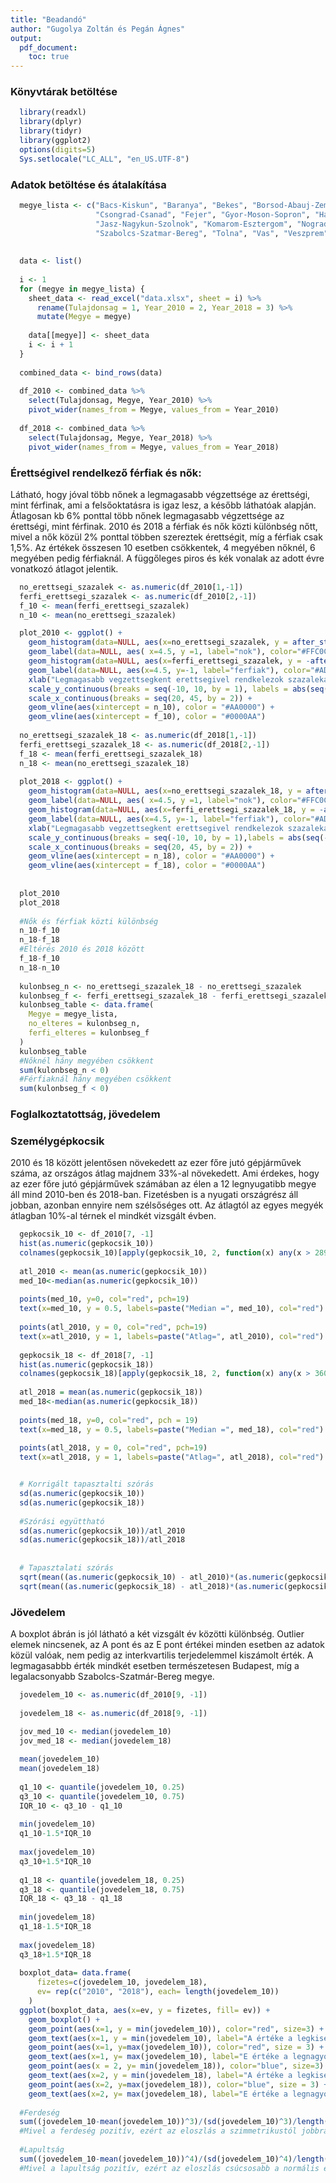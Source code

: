 ```yaml
---
title: "Beadandó"
author: "Gugolya Zoltán és Pegán Ágnes"
output:
  pdf_document:
    toc: true
---
```


### Könyvtárak betöltése

```r
  library(readxl)
  library(dplyr)
  library(tidyr)
  library(ggplot2)
  options(digits=5)
  Sys.setlocale("LC_ALL", "en_US.UTF-8")
```
### Adatok betöltése és átalakítása
```r
  megye_lista <- c("Bacs-Kiskun", "Baranya", "Bekes", "Borsod-Abauj-Zemplen", "Budapest", 
                   "Csongrad-Csanad", "Fejer", "Gyor-Moson-Sopron", "Hajdu-Bihar", "Heves", 
                   "Jasz-Nagykun-Szolnok", "Komarom-Esztergom", "Nograd", "Pest", "Somogy", 
                   "Szabolcs-Szatmar-Bereg", "Tolna", "Vas", "Veszprem", "Zala")
  
  
  data <- list()
  
  i <- 1
  for (megye in megye_lista) {
    sheet_data <- read_excel("data.xlsx", sheet = i) %>% 
      rename(Tulajdonsag = 1, Year_2010 = 2, Year_2018 = 3) %>% 
      mutate(Megye = megye)
  
    data[[megye]] <- sheet_data
    i <- i + 1
  }
  
  combined_data <- bind_rows(data)
  
  df_2010 <- combined_data %>%
    select(Tulajdonsag, Megye, Year_2010) %>%
    pivot_wider(names_from = Megye, values_from = Year_2010)
  
  df_2018 <- combined_data %>%
    select(Tulajdonsag, Megye, Year_2018) %>%
    pivot_wider(names_from = Megye, values_from = Year_2018)
```

### Érettségivel rendelkező férfiak és nők:
Látható, hogy jóval több nőnek a legmagasabb végzettsége az érettségi, mint férfinak, ami a felsőoktatásra is igaz lesz, a később láthatóak alapján. Átlagosan kb 6% ponttal több nőnek legmagasabb végzettsége az érettségi, mint férfinak. 2010 és 2018 a férfiak és nők közti különbség nőtt, mivel a nők közül 2% ponttal többen szereztek érettségit, míg a férfiak csak 1,5%. Az értékek összesen 10 esetben csökkentek, 4 megyében nőknél, 6 megyében pedig férfiaknál. A függőleges piros és kék vonalak az adott évre vonatkozó átlagot jelentik.

```r

  no_erettsegi_szazalek <- as.numeric(df_2010[1,-1])
  ferfi_erettsegi_szazalek <- as.numeric(df_2010[2,-1])
  f_10 <- mean(ferfi_erettsegi_szazalek)
  n_10 <- mean(no_erettsegi_szazalek)

  plot_2010 <- ggplot() +
    geom_histogram(data=NULL, aes(x=no_erettsegi_szazalek, y = after_stat(count)), binwidth =2, fill="#FFC0CB", color="black") +
    geom_label(data=NULL, aes( x=4.5, y =1, label="nok"), color="#FFC0CB") +
    geom_histogram(data=NULL, aes(x=ferfi_erettsegi_szazalek, y = -after_stat(count)), binwidth =2, fill="#ADD8E6", color="black") + 
    geom_label(data=NULL, aes(x=4.5, y=-1, label="ferfiak"), color="#ADD8E6") +
    xlab("Legmagasabb vegzettsegkent erettsegivel rendkelezok szazaleka 2010-ben") +
    scale_y_continuous(breaks = seq(-10, 10, by = 1), labels = abs(seq(-10, 10, by = 1))) +
    scale_x_continuous(breaks = seq(20, 45, by = 2)) +
    geom_vline(aes(xintercept = n_10), color = "#AA0000") +
    geom_vline(aes(xintercept = f_10), color = "#0000AA")
  
  no_erettsegi_szazalek_18 <- as.numeric(df_2018[1,-1])
  ferfi_erettsegi_szazalek_18 <- as.numeric(df_2018[2,-1])
  f_18 <- mean(ferfi_erettsegi_szazalek_18)
  n_18 <- mean(no_erettsegi_szazalek_18)
  
  plot_2018 <- ggplot() +
    geom_histogram(data=NULL, aes(x=no_erettsegi_szazalek_18, y = after_stat(count)), binwidth =2, fill="#FFC0CB", color="black") +
    geom_label(data=NULL, aes( x=4.5, y =1, label="nok"), color="#FFC0CB") +
    geom_histogram(data=NULL, aes(x=ferfi_erettsegi_szazalek_18, y = -after_stat(count)), binwidth =2, fill="#ADD8E6", color="black") + 
    geom_label(data=NULL, aes(x=4.5, y=-1, label="ferfiak"), color="#ADD8E6") +
    xlab("Legmagasabb vegzettsegkent erettsegivel rendkelezok szazaleka 2018-ban") +
    scale_y_continuous(breaks = seq(-10, 10, by = 1),labels = abs(seq(-10, 10, by = 1))) +
    scale_x_continuous(breaks = seq(20, 45, by = 2)) +
    geom_vline(aes(xintercept = n_18), color = "#AA0000") +
    geom_vline(aes(xintercept = f_18), color = "#0000AA")
  
  
  plot_2010
  plot_2018
  
  #Nők és férfiak közti különbség
  n_10-f_10
  n_18-f_18
  #Eltérés 2010 és 2018 között
  f_18-f_10
  n_18-n_10
  
  kulonbseg_n <- no_erettsegi_szazalek_18 - no_erettsegi_szazalek
  kulonbseg_f <- ferfi_erettsegi_szazalek_18 - ferfi_erettsegi_szazalek
  kulonbseg_table <- data.frame(
    Megye = megye_lista,
    no_elteres = kulonbseg_n,
    ferfi_elteres = kulonbseg_f
  )
  kulonbseg_table
  #Nőknél hány megyében csökkent
  sum(kulonbseg_n < 0)
  #Férfiaknál hány megyében csökkent
  sum(kulonbseg_f < 0)
```
### Foglalkoztatottság, jövedelem

### Személygépkocsik

2010 és 18 között jelentősen növekedett az ezer főre jutó gépjárművek száma, az országos átlag majdnem 33%-al növekedett. Ami érdekes, hogy az ezer főre jutó gépjárművek számában az élen a 12 legnyugatibb megye áll mind 2010-ben és 2018-ban. Fizetésben is a nyugati országrész áll jobban, azonban ennyire nem szélsőséges ott. Az átlagtól az egyes megyék átlagban 10%-al térnek el mindkét vizsgált évben.


```r
  gepkocsik_10 <- df_2010[7, -1]
  hist(as.numeric(gepkocsik_10))
  colnames(gepkocsik_10)[apply(gepkocsik_10, 2, function(x) any(x > 289))]
  
  atl_2010 <- mean(as.numeric(gepkocsik_10))
  med_10<-median(as.numeric(gepkocsik_10))
  
  points(med_10, y=0, col="red", pch=19)
  text(x=med_10, y = 0.5, labels=paste("Median =", med_10), col="red")
  
  points(atl_2010, y = 0, col="red", pch=19)
  text(x=atl_2010, y = 1, labels=paste("Atlag=", atl_2010), col="red")
  
  gepkocsik_18 <- df_2018[7, -1]
  hist(as.numeric(gepkocsik_18))
  colnames(gepkocsik_18)[apply(gepkocsik_18, 2, function(x) any(x > 360))]
  
  atl_2018 = mean(as.numeric(gepkocsik_18))
  med_18<-median(as.numeric(gepkocsik_18))
  
  points(med_18, y=0, col="red", pch = 19)
  text(x=med_18, y = 0.5, labels=paste("Median =", med_18), col="red")
  
  points(atl_2018, y = 0, col="red", pch=19)
  text(x=atl_2018, y = 1, labels=paste("Atlag=", atl_2018), col="red")


  # Korrigált tapasztalti szórás
  sd(as.numeric(gepkocsik_10))
  sd(as.numeric(gepkocsik_18))
  
  #Szórási együttható
  sd(as.numeric(gepkocsik_10))/atl_2010
  sd(as.numeric(gepkocsik_18))/atl_2018
  
  
  # Tapasztalati szórás
  sqrt(mean((as.numeric(gepkocsik_10) - atl_2010)*(as.numeric(gepkocsik_10) - atl_2010)))
  sqrt(mean((as.numeric(gepkocsik_18) - atl_2018)*(as.numeric(gepkocsik_18) - atl_2018)))
```
### Jövedelem
A boxplot ábrán is jól látható a két vizsgált év közötti különbség. Outlier elemek nincsenek, az A pont és az E pont értékei minden esetben az adatok közül valóak, nem pedig az interkvartilis terjedelemmel kiszámolt érték. A legmagasabbb érték mindkét esetben természetesen Budapest, míg a legalacsonyabb Szabolcs-Szatmár-Bereg megye.

```r
  jovedelem_10 <- as.numeric(df_2010[9, -1])
  
  jovedelem_18 <- as.numeric(df_2018[9, -1])

  jov_med_10 <- median(jovedelem_10)
  jov_med_18 <- median(jovedelem_18)
  
  mean(jovedelem_10)
  mean(jovedelem_18)
  
  q1_10 <- quantile(jovedelem_10, 0.25)
  q3_10 <- quantile(jovedelem_10, 0.75)
  IQR_10 <- q3_10 - q1_10
  
  min(jovedelem_10)
  q1_10-1.5*IQR_10
  
  max(jovedelem_10)
  q3_10+1.5*IQR_10
  
  q1_18 <- quantile(jovedelem_18, 0.25)
  q3_18 <- quantile(jovedelem_18, 0.75)
  IQR_18 <- q3_18 - q1_18
  
  min(jovedelem_18)
  q1_18-1.5*IQR_18
  
  max(jovedelem_18)
  q3_18+1.5*IQR_18
  
  boxplot_data= data.frame(
      fizetes=c(jovedelem_10, jovedelem_18),
      ev= rep(c("2010", "2018"), each= length(jovedelem_10))
    )
  ggplot(boxplot_data, aes(x=ev, y = fizetes, fill= ev)) +
    geom_boxplot() + 
    geom_point(aes(x=1, y = min(jovedelem_10)), color="red", size=3) + 
    geom_text(aes(x=1, y = min(jovedelem_10), label="A értéke a legkisebb elem a mintából"), color="red", vjust=1) +
    geom_point(aes(x=1, y=max(jovedelem_10)), color="red", size = 3) +
    geom_text(aes(x=1, y= max(jovedelem_10), label="E értéke a legnagyobb elem a mintából"), color="red", vjust=-1) +
    geom_point(aes(x = 2, y= min(jovedelem_18)), color="blue", size=3) +
    geom_text(aes(x=2, y = min(jovedelem_18), label="A értéke a legkisebb elem a mintából"), color="blue", vjust=1) +
    geom_point(aes(x=2, y=max(jovedelem_18)), color="blue", size = 3) +
    geom_text(aes(x=2, y= max(jovedelem_18), label="E értéke a legnagyobb elem a mintából"), color="blue", vjust=1)
  
  #Ferdeség
  sum((jovedelem_10-mean(jovedelem_10))^3)/(sd(jovedelem_10)^3)/length(jovedelem_10)
  #Mivel a ferdeség pozitív, ezért az eloszlás a szimmetrikustól jobbra ferdül
  
  #Lapultság
  sum((jovedelem_10-mean(jovedelem_10))^4)/(sd(jovedelem_10)^4)/length(jovedelem_10)-3
  #Mivel a lapultság pozitív, ezért az eloszlás csúcsosabb a normális eloszlásnál
```




